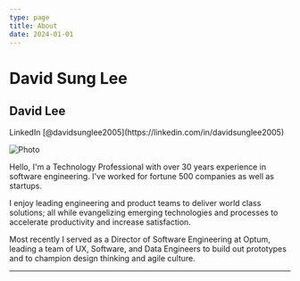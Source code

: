 ```yaml
---
type: page
title: About
date: 2024-01-01
---
```


# David Sung Lee

## David Lee

<div>
  LinkedIn [@davidsunglee2005](https://linkedin.com/in/davidsunglee2005)
</div>


<Image
  src="/images/david-sung-lee.png"
  alt="Photo"
  width={160}
  height={160}
  priority
  className="head-shot"
/>

Hello, I'm a Technology Professional with over 30 years experience in software engineering.  I've worked for fortune 500 companies as well as startups.

I enjoy leading engineering and product teams to deliver world class solutions; all while evangelizing emerging technologies and processes to accelerate productivity and increase satisfaction.

Most recently I served as a Director of Software Engineering at Optum, leading a team of UX, Software, and Data Engineers to build out prototypes and to champion design thinking and agile culture.

---